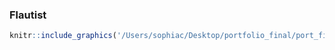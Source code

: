### Flautist {.unnumbered}

```r
knitr::include_graphics('/Users/sophiac/Desktop/portfolio_final/port_figures/shirley.jpeg')
```
